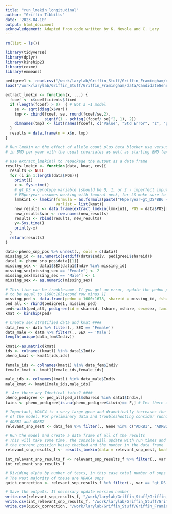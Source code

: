 ```yaml
---
title: "run_lmekin_longitudinal"
author: "Griffin Tibbitts"
date: '2023-04-10'
output: html_document
acknowledgement: Adapted from code written by K. Nevola and C. Lary
---
```


```r
rm(list = ls())

library(tidyverse)
library(dplyr)
library(kinship2)
library(coxme)
library(emmeans)
```

```r
pedigree1 <- read.csv("/work/larylab/Griffin_Stuff/Griffin_Framingham/data/share_ped_052517.csv")
load("/work/larylab/Griffin_Stuff/Griffin_Framingham/data/CandidateGenes.RData")
```

```r
extract_lmekin <- function(x, ...) {
  fcoef <- x$coefficients$fixed
  if (length(fcoef) > 0)  { # Not a ~1 model
    se <- sqrt(diag(x$var))
    tmp <- cbind(fcoef, se, round(fcoef/se,2),
                 signif(1 - pchisq((fcoef/ se)^2, 1), 2))
    dimnames(tmp) <- list(names(fcoef), c("Value", "Std Error", "z", "p")) 
  }
  results = data.frame(n = x$n, tmp)
}

# Run lmekin on the effect of allele count plus beta blocker use versus change 
# in BMD per year with the usual covariates as well as starting BMD (exam 6)

# Use extract_lmekin() to repackage the output as a data frame
results_lmekin <- function(data, kmat, cov){
  results <- NULL
  for (i in 1:length(data$POS)){
    print(i)
    x <- Sys.time()
    # gt_DS = genotype variable (should be 0, 1, or 2 - imperfect imputation could lead to values in between)
    # FNperyear assumes working with femoral neck, for LS make sure to change
    lmmkin1 <- lmekin(formula = as.formula(paste("FNperyear~gt_DS*BB6 +", cov, "+ (1|colnames(kmat))")), data = data$data[[i]],
                      varlist = list(kmat))
    new_results <- data.frame(extract_lmekin(lmmkin1), POS = data$POS[[i]], Gene = data$Gene[[i]])
    new_results$var <- row.names(new_results)
    results <- rbind(results, new_results)
    y<-Sys.time()
    print(y-x)
  }
  return(results)
}
```

```r
data<-pheno_snp_pos %>% unnest(., cols = c(data))
missing_id <- as.numeric(setdiff(data$Indiv, pedigree1$shareid))
data1 <- pheno_snp_pos$data[[1]]
missing_sex <- data1$SEX[data1$Indiv %in% missing_id]
missing_sex[missing_sex == "Female"] <- 2
missing_sex[missing_sex == "Male"] <- 1
missing_sex <- as.numeric(missing_sex)

# This line can be troublesome. If you get an error, update the pedno parameter
# to be equal to 1600:16[second row minus 1]
missing_ped <- data.frame(pedno = 1600:1678, shareid = missing_id, fshare = NA, mshare = NA, sex = missing_sex, itwin = NA)
ped_all <- rbind(pedigree1, missing_ped)
ped<-with(ped_all, pedigree(id = shareid, fshare, mshare, sex=sex, famid=pedno))
kmat <- kinship(ped)
```

```r
# Create sex stratified data and kmat ####
data_fem <- data %>% filter(., SEX == 'Female')
data_male <- data %>% filter(., SEX == 'Male')
length(unique(data_fem$Indiv))
```

```r
kmat1<-as.matrix(kmat)
ids <- colnames(kmat1) %in% data1$Indiv
pheno_kmat <- kmat1[ids,ids]

female_ids <- colnames(kmat1) %in% data_fem$Indiv
female_kmat <- kmat1[female_ids,female_ids]

male_ids <- colnames(kmat1) %in% data_male$Indiv
male_kmat <- kmat1[male_ids,male_ids]

#  Are there any Identical twins? ####
pheno_pedigree <- ped_all[ped_all$shareid %in% data1$Indiv,]
twins <- pheno_pedigree[is.na(pheno_pedigree$itwin)== F,] # Yes there are 8 individuals with the itwin marker TRUE
```

```r
# Important, HDAC4 is a very large gene and dramatically increases the running time
# of the model. For preliminary data and troubleshooting consider running on just
# ADRB1 and ADRB2
relevant_snp_nest <- data_fem %>% filter(., Gene %in% c("ADRB1", "ADRB2", "HDAC4")) %>% group_by(., POS, Gene) %>% nest()
```

```r
# Run the model and create a data frame of all of the results
# This will take some time, the console will update with run times and 
# the current position being checked and the number in the data frame
relevant_snp_results_f <- results_lmekin(data = relevant_snp_nest, kmat = female_kmat, cov = "AGE6 + HGT6 + BMI6 + EST6 + f6_7nbmd")
```
```r
int_relevant_snp_results_f <- relevant_snp_results_f %>% filter(., var == "gt_DS:BB6Yes") %>% filter(., p < 0.05)
int_relevant_snp_results_f

# Dividing alpha by number of tests, in this case total number of snps (820)
# The vast majority of these are HDAC4 snps
quick_correction <- relevant_snp_results_f %>% filter(., var == "gt_DS:BB6Yes") %>% filter(., p < 0.05/820)
```


```r
# Save the outputs. If necessary update version number
write.csv(relevant_snp_results_f, "/work/larylab/Griffin_Stuff/Griffin_Framingham/results/AllSNPs_LMEKIN_results_female_v5.csv", quote = F, row.names = F)
write.csv(int_relevant_snp_results_f, "/work/larylab/Griffin_Stuff/Griffin_Framingham/results/AllSNP_sig_interaction_LMEKIN_female_v5.csv", quote = F, row.names = F)
write.csv(quick_correction, "/work/larylab/Griffin_Stuff/Griffin_Framingham/results/AllSNP_sig_interaction_quick_correction_female_v5.csv", quote = F, row.names = F)
```

